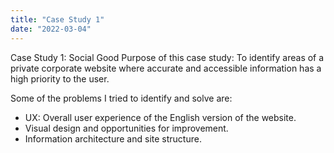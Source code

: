```yaml
---
title: "Case Study 1"
date: "2022-03-04"
---
```


Case Study 1: Social Good
Purpose of this case study:
To identify areas of a private corporate website where accurate and accessible information 
has a high priority to the user.

Some of the problems I tried to identify and solve are:
* UX: Overall user experience of the English version of the website.
* Visual design and opportunities for improvement.
* Information architecture and site structure.